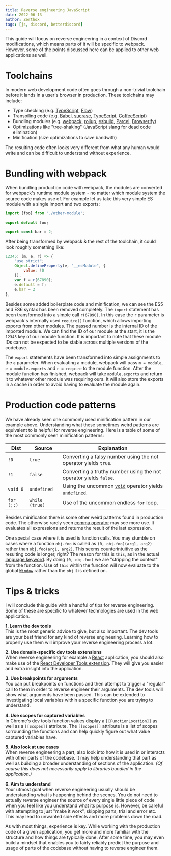 ```yaml
---
title: Reverse engineering JavaScript
date: 2022-06-13
author: Zerthox
tags: [js, discord, betterdiscord]
---
```


This guide will focus on reverse engineering in a context of Discord modifications, which means parts of it will be specific to webpack.
However, some of the points discussed here can be applied to other web applications as well.

# Toolchains
In modern web development code often goes through a non-trivial toolchain before it lands in a user's browser in production.
These toolchains may include:
- Type checking (e.g. [TypeScript](https://www.typescriptlang.org/), [Flow](https://flow.org/))
- Transpiling code (e.g. [Babel](https://babeljs.io/), [sucrase](https://github.com/alangpierce/sucrase), [TypeScript](https://www.typescriptlang.org/), [CoffeeScript](https://coffeescript.org/))
- Bundling modules (e.g. [webpack](https://webpack.js.org/), [rollup](https://rollupjs.org/), [esbuild](https://esbuild.github.io/), [Parcel](https://parceljs.org/), [Browserify](https://browserify.org/))
- Optimizations like "tree-shaking" (JavaScript slang for dead code elimination)
- Minification (size optimizations to save bandwith)

The resulting code often looks very different from what any human would write and can be difficult to understand without experience.

# Bundling with webpack
When bundling production code with webpack, the modules are converted for webpack's runtime module system - no matter which module system the source code makes use of.
For example let us take this very simple ES module with a single import and two exports:

```jsx
import {foo} from "./other-module";

export default foo;

export const bar = 2;
```

After being transformed by webpack & the rest of the toolchain, it could look roughly something like:
```js
12345: (m, e, r) => {
    "use strict";
    Object.defineProperty(e, "__esModule", {
        value: !0
    });
    var f = r(67890);
    e.default = f;
    e.bar = 2
},
```

Besides some added boilerplate code and minification, we can see the ES5 and ES6 syntax has been removed completely.
The `import` statement has been transformed into a simple call `r(67890)`.
In this case the `r` parameter is webpack's internally used `require()` function, which allows importing exports from other modules.
The passed number is the internal ID of the imported module.
We can find the ID of our module at the start, it is the `12345` key of our module function.
It is important to note that these module IDs can not be expected to be stable across multiple versions of the codebase.

The `export` statements have been transformed into simple assignments to the `e` parameter.
When evaluating a module, webpack will pass `m = module`, `e = module.exports` and `r = require` to the module function.
After the module function has finished, webpack will take `module.exports` and return it to whatever other module was requiring ours.
It will also store the exports in a cache in order to avoid having to evaluate the module again.

# Production code patterns
We have already seen one commonly used minification pattern in our example above.
Understanding what these sometimes weird patterns are equivalent to is helpful for reverse engineering.
Here is a table of some of the most commonly seen minification patterns:

| Dist | Source | Explanation
| --- | --- | --- |
| `!0` | `true` | Converting a falsy number using the not operator yields `true`.
| `!1` | `false` | Converting a truthy number using the not operator yields `false`.
| `void 0` | `undefined` | Using the uncommon [`void`](https://developer.mozilla.org/en-US/docs/Web/JavaScript/Reference/Operators/void) operator yields [`undefined`](https://developer.mozilla.org/en-US/docs/Web/JavaScript/Reference/Global_Objects/undefined).
| `for (;;)` | `while (true)` | Use of the uncommon endless `for` loop.

Besides minification there is some other weird patterns found in production code.
The otherwise rarely seen [comma operator](https://developer.mozilla.org/en-US/docs/Web/JavaScript/Reference/Operators/Comma_Operator) may see more use.
It evaluates all expressions and returns the result of the last expression.

One special case where it is used is function calls.
You may stumble on cases where a function `obj.foo` is called as `(0, obj.foo)(arg1, arg2)` rather than `obj.foo(arg1, arg2)`.
This seems counterintuitive as the resulting code is longer, right?
The reason for this is `this`, as in the actual [language keyword](https://developer.mozilla.org/en-US/docs/Web/JavaScript/Reference/Operators/this).
By doing `(0, obj.foo)` we are "stripping the context" from the function.
Use of `this` within the function will now evaluate to the global [`Window`](https://developer.mozilla.org/en-US/docs/Web/API/Window) rather than the `obj` it is defined on.

# Tips & tricks
I will conclude this guide with a handful of tips for reverse engineering.
Some of these are specific to whatever technologies are used in the web application.

**1. Learn the dev tools**  
This is the most generic advice to give, but also important.
The dev tools are your best friend for any kind of reverse engineering.
Learning how to properly use them will improve your reverse engineering process a lot.

**2. Use domain-specific dev tools extensions**  
When reverse engineering for example a [React](https://reactjs.org) application, you should also make use of the [React Developer Tools extension](https://chrome.google.com/webstore/detail/react-developer-tools/fmkadmapgofadopljbjfkapdkoienihi/).
They will give you easier and extra insight into the application.

**3. Use breakpoints for arguments**  
You can put breakpoints on functions and then attempt to trigger a "regular" call to them in order to reverse engineer their arguments.
The dev tools will show what arguments have been passed.
This can be extended to investigating local variables within a specific function you are trying to understand.

**4. Use scopes for captured variables**  
In Chrome's dev tools function values display a `[[FunctionLocation]]` as well as a `[[Scopes]]` attribute.
The `[[Scopes]]` attribute is a list of scopes sorrounding the functions and can help quickly figure out what value captured variables have.

**5. Also look at use cases**  
When reverse engineering a part, also look into how it is used in or interacts with other parts of the codebase.
It may help understanding that part as well as building a broader understanding of sections of the application.
*(Of course this does not necessarily apply to libraries bundled in the application.)*

**6. Aim to understand**  
Your utmost goal when reverse engineering usually should be understanding what is happening behind the scenes.
You do not need to actually reverse engineer the source of every single little piece of code when you feel like you understand what its purpose is.
However, be careful with attempting to just "make it work", skipping parts, trial and error etc.
This may lead to unwanted side effects and more problems down the road.

As with most things, experience is key.
While working with the production code of a given application, you get more and more familiar with the structure and how things are typically done.
After some time, you may even build a mindset that enables you to fairly reliably predict the purpose and usage of parts of the codebase without having to reverse engineer them.
